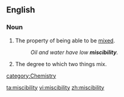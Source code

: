 ==English==
===Noun===
{{en-noun|-}}

#The property of being able to be [[mix]]ed.
#:''Oil and water have low '''miscibility'''.''
#The degree to which two things mix.
[[category:Chemistry]]

[[ta:miscibility]]
[[vi:miscibility]]
[[zh:miscibility]]